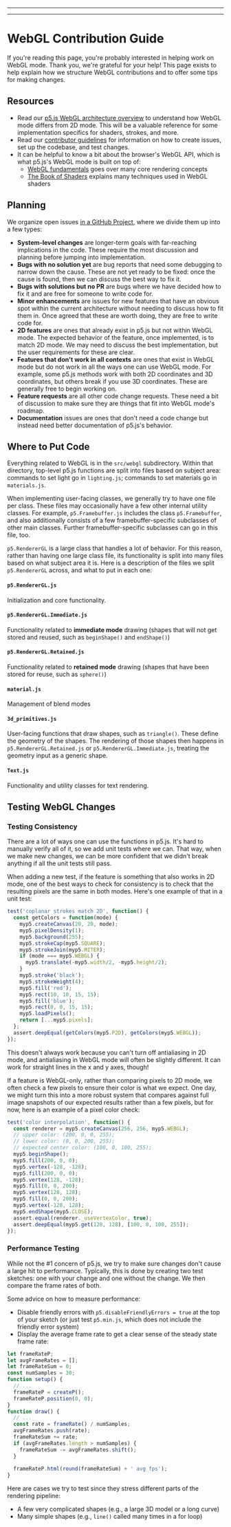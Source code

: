 
  ---
  
  ---
  # WebGL Contribution Guide

If you're reading this page, you're probably interested in helping work on WebGL mode. Thank you, we're grateful for your help! This page exists to help explain how we structure WebGL contributions and to offer some tips for making changes.


## Resources

- Read our [p5.js WebGL architecture overview](webgl_mode_architecture/) to understand how WebGL mode differs from 2D mode. This will be a valuable reference for some implementation specifics for shaders, strokes, and more.
- Read our [contributor guidelines](https://p5js.org/contributor-docs/#/./contributor_guidelines) for information on how to create issues, set up the codebase, and test changes.
- It can be helpful to know a bit about the browser's WebGL API, which is what p5.js's WebGL mode is built on top of:
  - [WebGL fundamentals](https://webglfundamentals.org/) goes over many core rendering concepts
  - [The Book of Shaders](https://thebookofshaders.com/) explains many techniques used in WebGL shaders


## Planning

We organize open issues [in a GitHub Project](https://github.com/orgs/processing/projects/5), where we divide them up into a few types:

- **System-level changes** are longer-term goals with far-reaching implications in the code. These require the most discussion and planning before jumping into implementation.
- **Bugs with no solution yet** are bug reports that need some debugging to narrow down the cause. These are not yet ready to be fixed: once the cause is found, then we can discuss the best way to fix it.
- **Bugs with solutions but no PR** are bugs where we have decided how to fix it and are free for someone to write code for.
- **Minor enhancements** are issues for new features that have an obvious spot within the current architecture without needing to discuss how to fit them in. Once agreed that these are worth doing, they are free to write code for.
- **2D features** are ones that already exist in p5.js but not within WebGL mode. The expected behavior of the feature, once implemented, is to match 2D mode. We may need to discuss the best implementation, but the user requirements for these are clear.
- **Features that don't work in all contexts** are ones that exist in WebGL mode but do not work in all the ways one can use WebGL mode. For example, some p5.js methods work with both 2D coordinates and 3D coordinates, but others break if you use 3D coordinates. These are generally free to begin working on.
- **Feature requests** are all other code change requests. These need a bit of discussion to make sure they are things that fit into WebGL mode's roadmap.
- **Documentation** issues are ones that don't need a code change but instead need better documentation of p5.js's behavior.


## Where to Put Code

Everything related to WebGL is in the `src/webgl` subdirectory. Within that directory, top-level p5.js functions are split into files based on subject area: commands to set light go in `lighting.js`; commands to set materials go in `materials.js`.

When implementing user-facing classes, we generally try to have one file per class. These files may occasionally have a few other internal utility classes. For example, `p5.Framebuffer.js` includes the class `p5.Framebuffer`, and also additionally consists of a few framebuffer-specific subclasses of other main classes. Further framebuffer-specific subclasses can go in this file, too.

`p5.RendererGL` is a large class that handles a lot of behavior. For this reason, rather than having one large class file, its functionality is split into many files based on what subject area it is. Here is a description of the files we split `p5.RendererGL` across, and what to put in each one:


#### `p5.RendererGL.js`

Initialization and core functionality.


#### `p5.RendererGL.Immediate.js`

Functionality related to **immediate mode** drawing (shapes that will not get stored and reused, such as `beginShape()` and `endShape()`)


#### `p5.RendererGL.Retained.js`

Functionality related to **retained mode** drawing (shapes that have been stored for reuse, such as `sphere()`)


#### `material.js`

Management of blend modes


#### `3d_primitives.js`

User-facing functions that draw shapes, such as `triangle()`. These define the geometry of the shapes. The rendering of those shapes then happens in `p5.RendererGL.Retained.js` or `p5.RendererGL.Immediate.js`, treating the geometry input as a generic shape.


#### `Text.js`

Functionality and utility classes for text rendering.


## Testing WebGL Changes

### Testing Consistency

There are a lot of ways one can use the functions in p5.js. It's hard to manually verify all of it, so we add unit tests where we can. That way, when we make new changes, we can be more confident that we didn't break anything if all the unit tests still pass.

When adding a new test, if the feature is something that also works in 2D mode, one of the best ways to check for consistency is to check that the resulting pixels are the same in both modes. Here's one example of that in a unit test:

```js
test('coplanar strokes match 2D', function() {
  const getColors = function(mode) {
    myp5.createCanvas(20, 20, mode);
    myp5.pixelDensity(1);
    myp5.background(255);
    myp5.strokeCap(myp5.SQUARE);
    myp5.strokeJoin(myp5.MITER);
    if (mode === myp5.WEBGL) {
      myp5.translate(-myp5.width/2, -myp5.height/2);
    }
    myp5.stroke('black');
    myp5.strokeWeight(4);
    myp5.fill('red');
    myp5.rect(10, 10, 15, 15);
    myp5.fill('blue');
    myp5.rect(0, 0, 15, 15);
    myp5.loadPixels();
    return [...myp5.pixels];
  };
  assert.deepEqual(getColors(myp5.P2D), getColors(myp5.WEBGL));
});
```

This doesn't always work because you can't turn off antialiasing in 2D mode, and antialiasing in WebGL mode will often be slightly different. It can work for straight lines in the x and y axes, though!

If a feature is WebGL-only, rather than comparing pixels to 2D mode, we often check a few pixels to ensure their color is what we expect. One day, we might turn this into a more robust system that compares against full image snapshots of our expected results rather than a few pixels, but for now, here is an example of a pixel color check:

```js
test('color interpolation', function() {
  const renderer = myp5.createCanvas(256, 256, myp5.WEBGL);
  // upper color: (200, 0, 0, 255);
  // lower color: (0, 0, 200, 255);
  // expected center color: (100, 0, 100, 255);
  myp5.beginShape();
  myp5.fill(200, 0, 0);
  myp5.vertex(-128, -128);
  myp5.fill(200, 0, 0);
  myp5.vertex(128, -128);
  myp5.fill(0, 0, 200);
  myp5.vertex(128, 128);
  myp5.fill(0, 0, 200);
  myp5.vertex(-128, 128);
  myp5.endShape(myp5.CLOSE);
  assert.equal(renderer._useVertexColor, true);
  assert.deepEqual(myp5.get(128, 128), [100, 0, 100, 255]);
});
```


### Performance Testing

While not the #1 concern of p5.js, we try to make sure changes don't cause a large hit to performance. Typically, this is done by creating two test sketches: one with your change and one without the change. We then compare the frame rates of both.

Some advice on how to measure performance:

- Disable friendly errors with `p5.disableFriendlyErrors = true` at the top of your sketch (or just test `p5.min.js`, which does not include the friendly error system)
- Display the average frame rate to get a clear sense of the steady state frame rate:

```js
let frameRateP;
let avgFrameRates = [];
let frameRateSum = 0;
const numSamples = 30;
function setup() {
  // ...
  frameRateP = createP();
  frameRateP.position(0, 0);
}
function draw() {
  // ...
  const rate = frameRate() / numSamples;
  avgFrameRates.push(rate);
  frameRateSum += rate;
  if (avgFrameRates.length > numSamples) {
    frameRateSum -= avgFrameRates.shift();
  }
 
  frameRateP.html(round(frameRateSum) + ' avg fps');
}
```

Here are cases we try to test since they stress different parts of the rendering pipeline:

- A few very complicated shapes (e.g., a large 3D model or a long curve)
- Many simple shapes (e.g., `line()` called many times in a for loop)

  